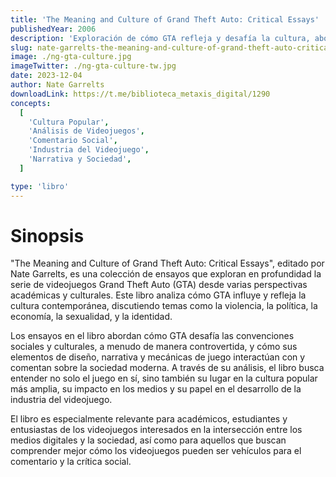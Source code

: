 ```yaml
---
title: 'The Meaning and Culture of Grand Theft Auto: Critical Essays'
publishedYear: 2006
description: 'Exploración de cómo GTA refleja y desafía la cultura, abordando violencia, política, y sociedad en videojuegos. Un análisis multidisciplinario de su impacto cultural y en la industria del juego.'
slug: nate-garrelts-the-meaning-and-culture-of-grand-theft-auto-critical-essays
image: ./ng-gta-culture.jpg
imageTwitter: ./ng-gta-culture-tw.jpg
date: 2023-12-04
author: Nate Garrelts
downloadLink: https://t.me/biblioteca_metaxis_digital/1290
concepts:
  [
    'Cultura Popular',
    'Análisis de Videojuegos',
    'Comentario Social',
    'Industria del Videojuego',
    'Narrativa y Sociedad',
  ]

type: 'libro'
---
```


# Sinopsis

"The Meaning and Culture of Grand Theft Auto: Critical Essays", editado por Nate Garrelts, es una colección de ensayos que exploran en profundidad la serie de videojuegos Grand Theft Auto (GTA) desde varias perspectivas académicas y culturales. Este libro analiza cómo GTA influye y refleja la cultura contemporánea, discutiendo temas como la violencia, la política, la economía, la sexualidad, y la identidad.

Los ensayos en el libro abordan cómo GTA desafía las convenciones sociales y culturales, a menudo de manera controvertida, y cómo sus elementos de diseño, narrativa y mecánicas de juego interactúan con y comentan sobre la sociedad moderna. A través de su análisis, el libro busca entender no solo el juego en sí, sino también su lugar en la cultura popular más amplia, su impacto en los medios y su papel en el desarrollo de la industria del videojuego.

El libro es especialmente relevante para académicos, estudiantes y entusiastas de los videojuegos interesados en la intersección entre los medios digitales y la sociedad, así como para aquellos que buscan comprender mejor cómo los videojuegos pueden ser vehículos para el comentario y la crítica social.
